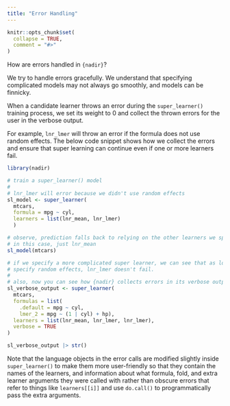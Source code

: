 ```yaml
---
title: "Error Handling"
---
```


```r
knitr::opts_chunk$set(
  collapse = TRUE,
  comment = "#>"
)
```

How are errors handled in `{nadir}`? 

We try to handle errors gracefully.  We understand that specifying 
complicated models may not always go smoothly, and models can be finnicky. 

When a candidate learner throws an error during the `super_learner()` 
training process, we set its weight to 0 and collect the thrown errors for 
the user in the verbose output. 

For example, `lnr_lmer` will throw an error if the formula does not use 
random effects. The below code snippet shows how we collect the errors
and ensure that super learning can continue even if one or more learners
fail. 

```r
library(nadir)

# train a super_learner() model
# 
# lnr_lmer will error because we didn't use random effects
sl_model <- super_learner(
  mtcars,
  formula = mpg ~ cyl,
  learners = list(lnr_mean, lnr_lmer)
  )

# observe, prediction falls back to relying on the other learners we specified:
# in this case, just lnr_mean
sl_model(mtcars)

# if we specify a more complicated super learner, we can see that as long as we
# specify random effects, lnr_lmer doesn't fail. 
# 
# also, now you can see how {nadir} collects errors in its verbose output.
sl_verbose_output <- super_learner(
  mtcars,
  formulas = list(
    .default = mpg ~ cyl,
    lmer_2 = mpg ~ (1 | cyl) + hp),
  learners = list(lnr_mean, lnr_lmer, lnr_lmer),
  verbose = TRUE
)

sl_verbose_output |> str()
```

Note that the language objects in the error calls are modified slightly 
inside `super_learner()` to make them more user-friendly so that they contain
the names of the learners, and information about what formula, fold, 
and extra learner arguments they were called with rather than obscure 
errors that refer to things like `learners[[i]]` and use `do.call()` to 
programmatically pass the extra arguments. 
